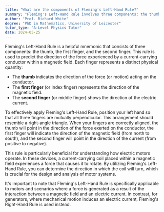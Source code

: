 ```yaml
---
title: "What are the components of Fleming's Left-Hand Rule?"
summary: "Fleming's Left-Hand Rule involves three components: the thumb, first finger, and second finger, used to determine the direction of force in electromagnetic contexts."
author: "Prof. Richard White"
degree: "PhD in Mathematics, University of Leicester"
tutor_type: "A-Level Physics Tutor"
date: 2024-05-25
---
```


Fleming's Left-Hand Rule is a helpful mnemonic that consists of three components: the thumb, the first finger, and the second finger. This rule is used to predict the direction of the force experienced by a current-carrying conductor within a magnetic field. Each finger represents a distinct physical quantity:

- The **thumb** indicates the direction of the force (or motion) acting on the conductor.
- The **first finger** (or index finger) represents the direction of the magnetic field.
- The **second finger** (or middle finger) shows the direction of the electric current.

To effectively apply Fleming's Left-Hand Rule, position your left hand so that all three fingers are mutually perpendicular. This arrangement should resemble a right-angle triangle. When your fingers are correctly aligned, the thumb will point in the direction of the force exerted on the conductor, the first finger will indicate the direction of the magnetic field (from north to south), and the second finger will point in the direction of the current (from positive to negative).

This rule is particularly beneficial for understanding how electric motors operate. In these devices, a current-carrying coil placed within a magnetic field experiences a force that causes it to rotate. By utilizing Fleming's Left-Hand Rule, you can determine the direction in which the coil will turn, which is crucial for the design and analysis of motor systems.

It's important to note that Fleming's Left-Hand Rule is specifically applicable to motors and scenarios where a force is generated as a result of the interaction between a magnetic field and an electric current. In contrast, for generators, where mechanical motion induces an electric current, Fleming's Right-Hand Rule is used instead.
    